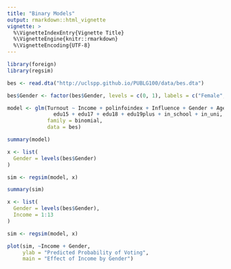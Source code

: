 ```yaml
---
title: "Binary Models"
output: rmarkdown::html_vignette
vignette: >
  %\VignetteIndexEntry{Vignette Title}
  %\VignetteEngine{knitr::rmarkdown}
  %\VignetteEncoding{UTF-8}
---
```


```r
library(foreign)
library(regsim)
```

```r
bes <- read.dta("http://uclspp.github.io/PUBLG100/data/bes.dta")

bes$Gender <- factor(bes$Gender, levels = c(0, 1), labels = c("Female", "Male"))
```

```r
model <- glm(Turnout ~ Income + polinfoindex + Influence + Gender + Age + 
               edu15 + edu17 + edu18 + edu19plus + in_school + in_uni,
             family = binomial,
             data = bes)

summary(model)
```

```r
x <- list(
  Gender = levels(bes$Gender)
)

sim <- regsim(model, x)

summary(sim)
```

```r
x <- list(
  Gender = levels(bes$Gender),
  Income = 1:13
)

sim <- regsim(model, x)
```

```r
plot(sim, ~Income + Gender, 
     ylab = "Predicted Probability of Voting",
     main = "Effect of Income by Gender")
```

